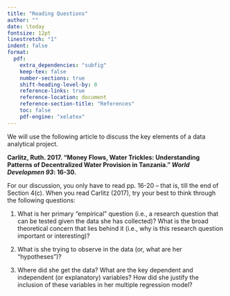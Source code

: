 ```yaml
---
title: "Reading Questions"
author: ""
date: \today
fontsize: 12pt
linestretch: "1"
indent: false
format:
  pdf:
    extra_dependencies: "subfig"
    keep-tex: false
    number-sections: true
    shift-heading-level-by: 0
    reference-links: true
    reference-location: document
    reference-section-title: "References"
    toc: false
    pdf-engine: "xelatex"
---
```


We will use the following article to discuss the key elements of a data analytical project.

\vspace{0.3cm}

**Carlitz, Ruth. 2017. "Money Flows, Water Trickles: Understanding Patterns of Decentralized Water Provision in Tanzania." *World Developmen 93*: 16-30.**

\vspace{0.3cm}

For our discussion, you only have to read pp. 16-20 -- that is, till the end of Section 4(c). When you read Carlitz (2017), try your best to think through the following questions:

\vspace{0.3cm}

1. What is her primary "empirical" question (i.e., a research question that can be tested given the data she has collected)? What is the broad theoretical concern that lies behind it (i.e., why is this research question important or interesting)?

\vspace{0.3cm}

2. What is she trying to observe in the data (or, what are her "hypotheses")? 

\vspace{0.3cm}

3. Where did she get the data? What are the key dependent and independent (or explanatory) variables? How did she justify the inclusion of these variables in her multiple regression model?